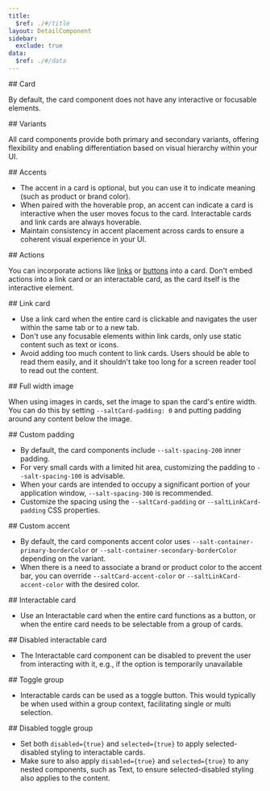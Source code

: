 ```yaml
---
title:
  $ref: ./#/title
layout: DetailComponent
sidebar:
  exclude: true
data:
  $ref: ./#/data
---
```


<LivePreviewControls>

<LivePreview componentName="card" exampleName="Default" displayName="Card" >
## Card

By default, the card component does not have any interactive or focusable elements.

</LivePreview>

<LivePreview componentName="card" exampleName="Variants" >
## Variants

All card components provide both primary and secondary variants, offering flexibility and enabling differentiation based on visual hierarchy within your UI.

</LivePreview>

<LivePreview componentName="card" exampleName="Accents" >
## Accents

- The accent in a card is optional, but you can use it to indicate meaning (such as product or brand color).
- When paired with the hoverable prop, an accent can indicate a card is interactive when the user moves focus to the card. Interactable cards and link cards are always hoverable.
- Maintain consistency in accent placement across cards to ensure a coherent visual experience in your UI.

</LivePreview>

<LivePreview componentName="card" exampleName="Actions" >
## Actions

You can incorporate actions like [links](../link) or [buttons](../button) into a card. Don't embed actions into a link card or an interactable card, as the card itself is the interactive element.

</LivePreview>

<LivePreview componentName="card" exampleName="LinkCardExample" displayName="Link Card">
## Link card

- Use a link card when the entire card is clickable and navigates the user within the same tab or to a new tab.
- Don't use any focusable elements within link cards, only use static content such as text or icons.
- Avoid adding too much content to link cards. Users should be able to read them easily, and it shouldn't take too long for a screen reader tool to read out the content.

</LivePreview>

<LivePreview componentName="card" exampleName="FullWidthImage" >
## Full width image

When using images in cards, set the image to span the card's entire width. You can do this by setting `--saltCard-padding: 0` and putting padding around any content below the image.

</LivePreview>

<LivePreview componentName="card" exampleName="CustomPadding" >
## Custom padding

- By default, the card components include `--salt-spacing-200` inner padding.
- For very small cards with a limited hit area, customizing the padding to `--salt-spacing-100` is advisable.
- When your cards are intended to occupy a significant portion of your application window, `--salt-spacing-300` is recommended.
- Customize the spacing using the `--saltCard-padding` or `--saltLinkCard-padding` CSS properties.

</LivePreview>

<LivePreview componentName="card" exampleName="CustomAccent" >
## Custom accent

- By default, the card components accent color uses `--salt-container-primary-borderColor` or `--salt-container-secondary-borderColor` depending on the variant.
- When there is a need to associate a brand or product color to the accent bar, you can override `--saltCard-accent-color` or `--saltLinkCard-accent-color` with the desired color.

</LivePreview>
<LivePreview componentName="card" exampleName="InteractableCardExample" displayName="Interactable Card">
## Interactable card

- Use an Interactable card when the entire card functions as a button, or when the entire card needs to be selectable from a group of cards.

</LivePreview>

<LivePreview componentName="card" exampleName="DisabledInteractableCard" >
## Disabled interactable card

- The Interactable card component can be disabled to prevent the user from interacting with it, e.g., if the option is temporarily unavailable

</LivePreview>

<LivePreview componentName="card" exampleName="ToggleGroup" >
## Toggle group

- Interactable cards can be used as a toggle button. This would typically be when used within a group context, facilitating single or multi selection.

</LivePreview>

<LivePreview componentName="card" exampleName="DisabledToggleGroup" >
## Disabled toggle group

- Set both `disabled={true}` and `selected={true}` to apply selected-disabled styling to interactable cards.
- Make sure to also apply `disabled={true}` and `selected={true}` to any nested components, such as Text, to ensure selected-disabled styling also applies to the content.

</LivePreview>

</LivePreviewControls>

